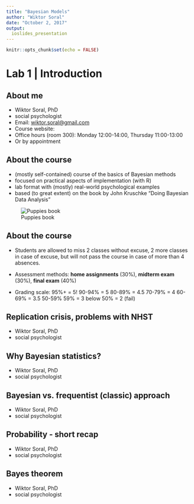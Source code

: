 ```yaml
---
title: "Bayesian Models"
author: "Wiktor Soral"
date: "October 2, 2017"
output: 
  ioslides_presentation
---
```


```r
knitr::opts_chunk$set(echo = FALSE)
```

# Lab 1 | Introduction

## About me

- Wiktor Soral, PhD
- social psychologist
- Email: <a href="mailto:wiktor.soral@gmail.com">wiktor.soral@gmail.com</a>
- Course website:
- Office hours (room 300): Monday 12:00-14:00, Thursday 11:00-13:00
- Or by appointment

## About the course

<div class="columns-2">
- (mostly self-contained) course of the basics of Bayesian methods
- focused on practical aspects of implementation (with R)
- lab format with (mostly) real-world psychological examples
- based (to great extent) on the book by John Kruschke "Doing Bayesian Data Analysis"

<div class="centered">
![Puppies book](kruschke.jpg)
</div>

</div>

## About the course

- Students are allowed to miss 2 classes without excuse, 2 more classes in case of excuse, but will not pass the course in case of more than 4 absences.

- Assessment methods: <b>home assignments</b> (30%), <b>midterm exam</b> (30%), <b>final exam</b> (40%)

- Grading scale: 
95%+ = 5! 
90-94% = 5 
80-89% = 4.5 
70-79% = 4
60-69% = 3.5 
50-59% 59% = 3 
below 50% = 2 (fail)


## Replication crisis, problems with NHST

- Wiktor Soral, PhD
- social psychologist

## Why Bayesian statistics?

- Wiktor Soral, PhD
- social psychologist

## Bayesian vs. frequentist (classic) approach

- Wiktor Soral, PhD
- social psychologist

## Probability - short recap

- Wiktor Soral, PhD
- social psychologist

## Bayes theorem

- Wiktor Soral, PhD
- social psychologist

